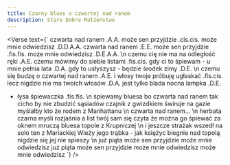 ```yaml
---
title: Czarny blues o czwartej nad ranem
description: Stare Dobre Małżeństwo
---
```



<Verse
  text={`
czwarta nad ranem                   	.A.A.
może sen przyjdzie                  	.cis.cis.
może mnie odwiedzisz                	.D.D.A.A.
czwarta nad ranem                   	.E.E.
może sen przyjdzie                  	.fis.fis.
może mnie odwiedzisz                	.D.E.A.A.
\n
czemu cię nie ma na odległość ręki                  	.A.E.
czemu mówimy do siebie listami                      	.fis.cis.
gdy ci to śpiewam - u mnie pełnia lata              	.D.A.
gdy to usłyszysz - będzie środek zimy               	.D.E.
\n
czemu się budzę o czwartej nad ranem                	.A.E.
i włosy twoje próbuję ugłaskać                      	.fis.cis.
lecz nigdzie nie ma twoich włosów                   	.D.A.
jest tylko blada nocna lampka                       	.D.E.
- łysa śpiewaczka                                   	.fis.fis.
\n
śpiewamy bluesa bo czwarta nad ranem
tak cicho by nie zbudzić sąsiadów
czajnik z gwizdkiem świruje na gazie
myślałby kto że rodem z Manhattanu
\n
czwarta nad ranem...
\n
herbata czarna myśli rozjaśnia
a list twój sam się czyta
że można go śpiewać
za oknem mruczą bluesa
topole z Krupniczej
\n
i jeszcze strażak wszedł na solo
ten z Mariackiej Wieży
jego trąbka - jak księżyc
biegnie nad topolą
nigdzie się jej nie spieszy
\n
już piąta
może sen przyjdzie
może mnie odwiedzisz
już piąta
może sen przyjdzie
może mnie odwiedzisz
może mnie odwiedzisz
`}
/>
